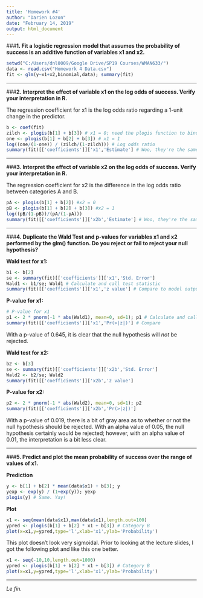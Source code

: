 ---
title: 'Homework #4'
author: "Darien Lozon"
date: "February 14, 2019"
output: html_document
---

###**1. Fit a logistic regression model that assumes the probability of success is an additive function of variables x1 and x2.**

```{r}
setwd("C:/Users/dnl0009/Google Drive/SP19 Courses/WMAN633/")
data <- read.csv("Homework 4 Data.csv")
fit <- glm(y~x1+x2,binomial,data); summary(fit)
```

---

###**2. Interpret the effect of variable x1 on the log odds of success. Verify your interpretation in R.**

The regression coefficient for x1 is the log odds ratio regarding a 1-unit change in the predictor.

```{r}
b <- coef(fit)
zilch <- plogis(b[1] + b[3]) # x1 = 0; need the plogis function to bind to (0,1)
one <- plogis(b[1] + b[2] + b[3]) # x1 = 1
log((one/(1-one)) / (zilch/(1-zilch))) # Log odds ratio
summary(fit)[['coefficients']]['x1','Estimate'] # Woo, they're the same. :)
```

---

###**3. Interpret the effect of variable x2 on the log odds of success. Verify your interpretation in R.**

The regression coefficient for x2 is the difference in the log odds ratio between categories A and B.

```{r}
pA <- plogis(b[1] + b[2]) #x2 = 0
pB <- plogis(b[1] + b[2] + b[3]) #x2 = 1
log((pB/(1-pB))/(pA/(1-pA)))
summary(fit)[['coefficients']]['x2b','Estimate'] # Woo, they're the same. :)
```

---

###**4. Duplicate the Wald Test and p-values for variables x1 and x2 performed by the glm() function. Do you reject or fail to reject your null hypothesis?**

**Wald test for x1:**
```{r}
b1 <- b[2]
se <- summary(fit)[['coefficients']]['x1','Std. Error']
Wald1 <- b1/se; Wald1 # Calculate and call test statistic
summary(fit)[['coefficients']]['x1','z value'] # Compare to model output
```

**P-value for x1:**
```{r}
# P-value for x1
p1 <- 2 * pnorm(-1 * abs(Wald1), mean=0, sd=1); p1 # Calculate and call p-value
summary(fit)[['coefficients']]['x1','Pr(>|z|)'] # Compare
```

With a p-value of 0.645, it is clear that the null hypothesis will _not_ be rejected.

**Wald test for x2:**
```{r}
b2 <- b[3]
se <- summary(fit)[['coefficients']]['x2b','Std. Error']
Wald2 <- b2/se; Wald2
summary(fit)[['coefficients']]['x2b','z value']
```

**P-value for x2:**
```{r}
p2 <- 2 * pnorm(-1 * abs(Wald2), mean=0, sd=1); p2
summary(fit)[['coefficients']]['x2b','Pr(>|z|)']
```

With a p-value of 0.019, there is a bit of gray area as to whether or not the null hypothesis should be rejected. With an alpha value of 0.05, the null hypothesis certainly would be rejected; however, with an alpha value of 0.01, the interpretation is a bit less clear.

---

###**5. Predict and plot the mean probability of success over the range of values of x1.**

**Prediction**
```{r}
y <- b[1] + b[2] * mean(data$x1) + b[3]; y
yexp <- exp(y) / (1+exp(y)); yexp
plogis(y) # Same. Yay!
```

**Plot**
```{r}
x1 <- seq(mean(data$x1),max(data$x1),length.out=100)
ypred <- plogis(b[1] + b[2] * x1 + b[3]) # Category B
plot(x=x1,y=ypred,type='l',xlab='x1',ylab='Probability')
```

This plot doesn't look very sigmoidal. Prior to looking at the lecture slides, I got the following plot and like this one better.

```{r}
x1 <- seq(-10,10,length.out=1000)
ypred <- plogis(b[1] + b[2] * x1 + b[3]) # Category B
plot(x=x1,y=ypred,type='l',xlab='x1',ylab='Probability')
```

---

_Le fin._